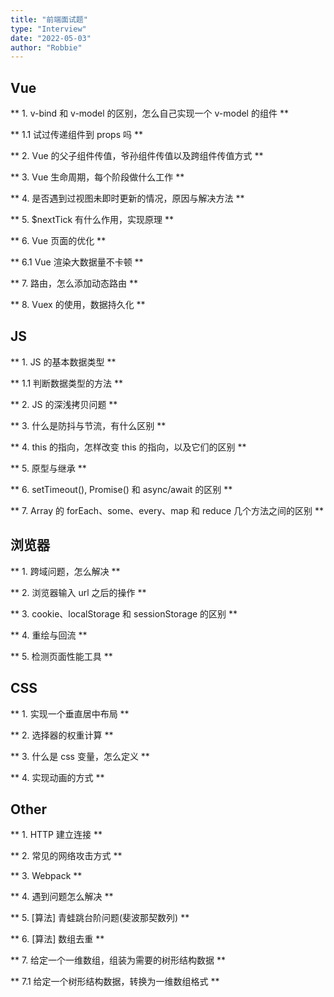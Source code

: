 ```yaml
---
title: "前端面试题"
type: "Interview"
date: "2022-05-03"
author: "Robbie"
---
```


## Vue

** 1. v-bind 和 v-model 的区别，怎么自己实现一个 v-model 的组件 **

** 1.1 试过传递组件到 props 吗 **

** 2. Vue 的父子组件传值，爷孙组件传值以及跨组件传值方式 **

** 3. Vue 生命周期，每个阶段做什么工作 **

** 4. 是否遇到过视图未即时更新的情况，原因与解决方法 **

** 5. $nextTick 有什么作用，实现原理 **

** 6. Vue 页面的优化 **

** 6.1 Vue 渲染大数据量不卡顿 **

** 7. 路由，怎么添加动态路由 **

** 8. Vuex 的使用，数据持久化 **

## JS

** 1. JS 的基本数据类型 **

** 1.1 判断数据类型的方法 **

** 2. JS 的深浅拷贝问题 **

** 3. 什么是防抖与节流，有什么区别 **

** 4. this 的指向，怎样改变 this 的指向，以及它们的区别 **

** 5. 原型与继承 **

** 6. setTimeout(), Promise() 和 async/await 的区别 **

** 7. Array 的 forEach、some、every、map 和 reduce 几个方法之间的区别 **

## 浏览器

** 1. 跨域问题，怎么解决 **

** 2. 浏览器输入 url 之后的操作 **

** 3. cookie、localStorage 和 sessionStorage 的区别 **

** 4. 重绘与回流 **

** 5. 检测页面性能工具 **

## CSS

** 1. 实现一个垂直居中布局 **

** 2. 选择器的权重计算 **

** 3. 什么是 css 变量，怎么定义 **

** 4. 实现动画的方式 **

## Other

** 1. HTTP 建立连接 **

** 2. 常见的网络攻击方式 **

** 3. Webpack **

** 4. 遇到问题怎么解决 **

** 5. \[算法\] 青蛙跳台阶问题(斐波那契数列) **

** 6. \[算法\] 数组去重 **

** 7. 给定一个一维数组，组装为需要的树形结构数据 **

** 7.1 给定一个树形结构数据，转换为一维数组格式 **
